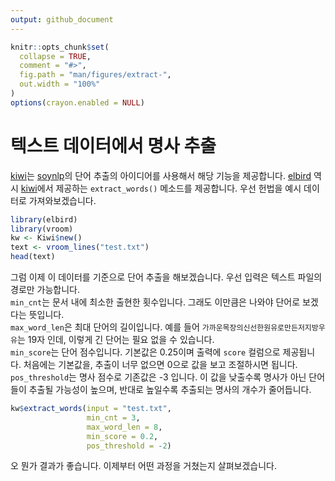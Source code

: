```yaml
---
output: github_document
---
```


```r
knitr::opts_chunk$set(
  collapse = TRUE,
  comment = "#>",
  fig.path = "man/figures/extract-",
  out.width = "100%"
)
options(crayon.enabled = NULL)
```

# 텍스트 데이터에서 명사 추출

[kiwi][kiwi]는 [soynlp][soynlp]의 단어 추출의 아이디어를 사용해서 해당 기능을 제공합니다.
[elbird][elbird] 역시 [kiwi][kiwi]에서 제공하는 `extract_words()` 메소드를 제공합니다.
우선 헌법을 예시 데이터로 가져와보겠습니다.

```r
library(elbird)
library(vroom)
kw <- Kiwi$new()
text <- vroom_lines("test.txt")
head(text)
```

그럼 이제 이 데이터를 기준으로 단어 추출을 해보겠습니다.
우선 입력은 텍스트 파일의 경로만 가능합니다.    
`min_cnt`는 문서 내에 최소한 출현한 횟수입니다.
그래도 이만큼은 나와야 단어로 보겠다는 뜻입니다.    
`max_word_len`은 최대 단어의 길이입니다.
예를 들어 `가까운목장의신선한원유로만든저지방우유`는 19자 인데, 이렇게 긴 단어는 필요 없을 수 있습니다.    
`min_score`는 단어 점수입니다. 기본값은 0.25이며 출력에 `score` 컬럼으로 제공됩니다.
처음에는 기본값을, 추출이 너무 없으면 0으로 값을 보고 조절하시면 됩니다.    
`pos_threshold`는 명사 점수로 기존값은 -3 입니다. 이 값을 낮출수록 명사가 아닌 단어들이 추출될 가능성이 높으며, 반대로 높일수록 추출되는 명사의 개수가 줄어듭니다. 

```r
kw$extract_words(input = "test.txt",
                 min_cnt = 3,
                 max_word_len = 8,
                 min_score = 0.2,
                 pos_threshold = -2)
```

오 뭔가 결과가 좋습니다.
이제부터 어떤 과정을 거쳤는지 살펴보겠습니다.

[soynlp]: https://github.com/lovit/soynlp
[kiwipiepy]: https://github.com/bab2min/kiwipiepy
[kiwi]: https://github.com/bab2min/Kiwi
[elbird]: https://mrchypark.github.io/elbird/index.html


